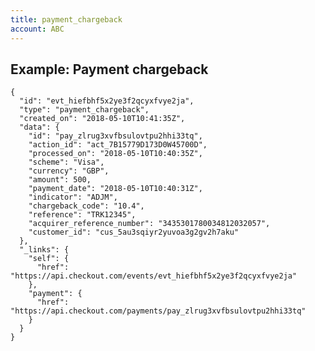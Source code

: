 ```yaml
---
title: payment_chargeback
account: ABC
---
```


Example: Payment chargeback
---------------------------

    {
      "id": "evt_hiefbhf5x2ye3f2qcyxfvye2ja",
      "type": "payment_chargeback",
      "created_on": "2018-05-10T10:41:35Z",
      "data": {
        "id": "pay_zlrug3xvfbsulovtpu2hhi33tq",
        "action_id": "act_7B15779D173D0W45700D",
        "processed_on": "2018-05-10T10:40:35Z",
        "scheme": "Visa",
        "currency": "GBP",
        "amount": 500,
        "payment_date": "2018-05-10T10:40:31Z",
        "indicator": "ADJM",
        "chargeback_code": "10.4",
        "reference": "TRK12345",
        "acquirer_reference_number": "3435301780034812032057",
        "customer_id": "cus_5au3sqiyr2yuvoa3g2gv2h7aku"
      },
      "_links": {
        "self": {
          "href": "https://api.checkout.com/events/evt_hiefbhf5x2ye3f2qcyxfvye2ja"
        },
        "payment": {
          "href": "https://api.checkout.com/payments/pay_zlrug3xvfbsulovtpu2hhi33tq"
        }
      }
    }
